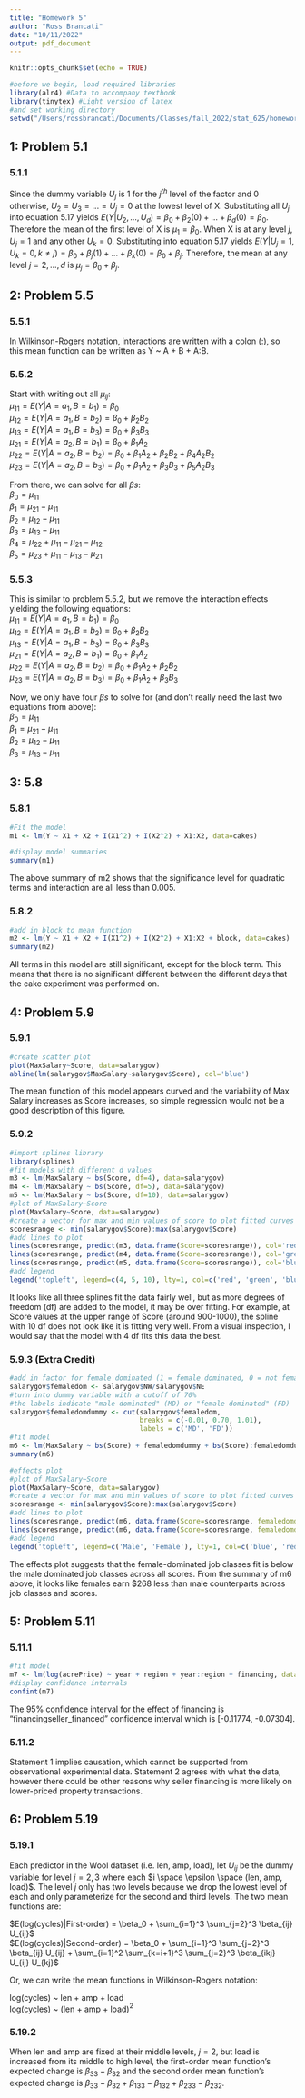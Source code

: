 ```yaml
---
title: "Homework 5"
author: "Ross Brancati"
date: "10/11/2022"
output: pdf_document
---
```


```r
knitr::opts_chunk$set(echo = TRUE)
```

```r
#before we begin, load required libraries
library(alr4) #Data to accompany textbook
library(tinytex) #Light version of latex
#and set working directory
setwd("/Users/rossbrancati/Documents/Classes/fall_2022/stat_625/homeworks/homework_5")
```

## 1: Problem 5.1
### 5.1.1
Since the dummy variable $U_j$ is 1 for the $j^{th}$ level of the factor and 0 otherwise, $U_2 = U_3 = ... = U_j = 0$ at the lowest level of X. Substituting all $U_j$ into equation 5.17 yields $E(Y|U_2,...,U_d) = \beta_0 + \beta_2(0) + ... + \beta_d(0) = \beta_0$. Therefore the mean of the first level of X is $\mu_1 = \beta_0$. When X is at any level $j$, $U_j = 1$ and any other $U_k = 0$. Substituting into equation 5.17 yields $E(Y|U_j = 1, U_k = 0, k \neq j) = \beta_0 + \beta_j(1) + ... + \beta_k(0) = \beta_0 + \beta_j$. Therefore, the mean at any level $j=2,...,d$ is $\mu_j = \beta_0 + \beta_j$.


## 2: Problem 5.5
### 5.5.1
In Wilkinson-Rogers notation, interactions are written with a colon (:), so this mean function can be written as Y ~ A + B + A:B.

### 5.5.2
Start with writing out all $\mu_{ij}$:\
$\mu_{11} = E(Y|A=a_1, B=b_1) = \beta_0$\
$\mu_{12} = E(Y|A=a_1, B=b_2) = \beta_0 + \beta_2B_2$\
$\mu_{13} = E(Y|A=a_1, B=b_3) = \beta_0 + \beta_3B_3$\
$\mu_{21} = E(Y|A=a_2, B=b_1) = \beta_0 + \beta_1A_2$\
$\mu_{22} = E(Y|A=a_2, B=b_2) = \beta_0 + \beta_1A_2 + \beta_2B_2 + \beta_4A_2B_2$\
$\mu_{23} = E(Y|A=a_2, B=b_3) = \beta_0 + \beta_1A_2 + \beta_3B_3 + \beta_5A_2B_3$\

From there, we can solve for all $\beta s$:\
$\beta_0 = \mu_{11}$\
$\beta_1 = \mu_{21} - \mu_{11}$\
$\beta_2 = \mu_{12} - \mu_{11}$\
$\beta_3 = \mu_{13} - \mu_{11}$\
$\beta_4 = \mu_{22} + \mu_{11} - \mu_{21} - \mu_{12}$\
$\beta_5 = \mu_{23} + \mu_{11} - \mu_{13} - \mu_{21}$\

### 5.5.3
This is similar to problem 5.5.2, but we remove the interaction effects yielding the following equations:\
$\mu_{11} = E(Y|A=a_1, B=b_1) = \beta_0$\
$\mu_{12} = E(Y|A=a_1, B=b_2) = \beta_0 + \beta_2B_2$\
$\mu_{13} = E(Y|A=a_1, B=b_3) = \beta_0 + \beta_3B_3$\
$\mu_{21} = E(Y|A=a_2, B=b_1) = \beta_0 + \beta_1A_2$\
$\mu_{22} = E(Y|A=a_2, B=b_2) = \beta_0 + \beta_1A_2 + \beta_2B_2$\
$\mu_{23} = E(Y|A=a_2, B=b_3) = \beta_0 + \beta_1A_2 + \beta_3B_3$\

Now, we only have four $\beta s$ to solve for (and don't really need the last two equations from above):\
$\beta_0 = \mu_{11}$\
$\beta_1 = \mu_{21} - \mu_{11}$\
$\beta_2 = \mu_{12} - \mu_{11}$\
$\beta_3 = \mu_{13} - \mu_{11}$\

## 3: 5.8
### 5.8.1
```r
#Fit the model
m1 <- lm(Y ~ X1 + X2 + I(X1^2) + I(X2^2) + X1:X2, data=cakes)

#display model summaries
summary(m1)
```
The above summary of m2 shows that the significance level for quadratic terms and interaction are all less than 0.005.

### 5.8.2
```r
#add in block to mean function
m2 <- lm(Y ~ X1 + X2 + I(X1^2) + I(X2^2) + X1:X2 + block, data=cakes)
summary(m2)
```
All terms in this model are still significant, except for the block term. This means that there is no significant different between the different days that the cake experiment was performed on.


## 4: Problem 5.9
### 5.9.1
```r
#create scatter plot
plot(MaxSalary~Score, data=salarygov)
abline(lm(salarygov$MaxSalary~salarygov$Score), col='blue')
```
The mean function of this model appears curved and the variability of Max Salary increases as Score increases, so simple regression would not be a good description of this figure.

### 5.9.2
```r
#import splines library
library(splines)
#fit models with different d values
m3 <- lm(MaxSalary ~ bs(Score, df=4), data=salarygov)
m4 <- lm(MaxSalary ~ bs(Score, df=5), data=salarygov)
m5 <- lm(MaxSalary ~ bs(Score, df=10), data=salarygov)
#plot of MaxSalary~Score
plot(MaxSalary~Score, data=salarygov)
#create a vector for max and min values of score to plot fitted curves
scoresrange <- min(salarygov$Score):max(salarygov$Score)
#add lines to plot
lines(scoresrange, predict(m3, data.frame(Score=scoresrange)), col='red')
lines(scoresrange, predict(m4, data.frame(Score=scoresrange)), col='green')
lines(scoresrange, predict(m5, data.frame(Score=scoresrange)), col='blue')
#add legend
legend('topleft', legend=c(4, 5, 10), lty=1, col=c('red', 'green', 'blue'), title='df')
```
It looks like all three splines fit the data fairly well, but as more degrees of freedom (df) are added to the model, it may be over fitting. For example, at Score values at the upper range of Score (around 900-1000), the spline with 10 df does not look like it is fitting very well. From a visual inspection, I would say that the model with 4 df fits this data the best. 


### 5.9.3 (Extra Credit)
```r
#add in factor for female dominated (1 = female dominated, 0 = not female dominated)
salarygov$femaledom <- salarygov$NW/salarygov$NE
#turn into dummy variable with a cutoff of 70%
#the labels indicate "male dominated" (MD) or "female dominated" (FD)
salarygov$femaledomdummy <- cut(salarygov$femaledom,
                                breaks = c(-0.01, 0.70, 1.01), 
                                labels = c('MD', 'FD'))
#fit model
m6 <- lm(MaxSalary ~ bs(Score) + femaledomdummy + bs(Score):femaledomdummy, data=salarygov)
summary(m6)
```
```r
#effects plot
#plot of MaxSalary~Score
plot(MaxSalary~Score, data=salarygov)
#create a vector for max and min values of score to plot fitted curves
scoresrange <- min(salarygov$Score):max(salarygov$Score)
#add lines to plot
lines(scoresrange, predict(m6, data.frame(Score=scoresrange, femaledomdummy='MD')), col='blue')
lines(scoresrange, predict(m6, data.frame(Score=scoresrange, femaledomdummy='FD')), col='red')
#add legend
legend('topleft', legend=c('Male', 'Female'), lty=1, col=c('blue', 'red'), title='Dominant Sex')
```
The effects plot suggests that the female-dominated job classes fit is below the male dominated job classes across all scores. From the summary of m6 above, it looks like females earn $268 less than male counterparts across job classes and scores. 


## 5: Problem 5.11
### 5.11.1
```r
#fit model
m7 <- lm(log(acrePrice) ~ year + region + year:region + financing, data=MinnLand)
#display confidence intervals
confint(m7)
```
The 95% confidence interval for the effect of financing is "financingseller_financed" confidence interval which is [-0.11774, -0.07304].

### 5.11.2
Statement 1 implies causation, which cannot be supported from observational experimental data. Statement 2 agrees with what the data, however there could be other reasons why seller financing is more likely on lower-priced property transactions. 


## 6: Problem 5.19
### 5.19.1
Each predictor in the Wool dataset (i.e. len, amp, load), let $U_{ij}$ be the dummy variable for level $j = 2,3$ where each $i \space \epsilon \space (len, amp, load)$. The level $j$ only has two levels because we drop the lowest level of each and only parameterize for the second and third levels. The two mean functions are:\

$E(log(cycles)|First-order) = \beta_0 + \sum_{i=1}^3 \sum_{j=2}^3 \beta_{ij} U_{ij}$\
$E(log(cycles)|Second-order) = \beta_0 + \sum_{i=1}^3 \sum_{j=2}^3 \beta_{ij} U_{ij} + \sum_{i=1}^2 \sum_{k=i+1}^3 \sum_{j=2}^3 \beta_{ikj} U_{ij} U_{kj}$\

Or, we can write the mean functions in Wilkinson-Rogers notation:\

log(cycles) ~ len + amp + load\
log(cycles) ~ (len + amp + load)$^2$

### 5.19.2
When len and amp are fixed at their middle levels, $j=2$, but load is increased from its middle to high level, the first-order mean function's expected change is $\beta_{33} - \beta_{32}$ and the second order mean function's expected change is $\beta_{33} - \beta_{32} + \beta_{133} - \beta_{132} + \beta_{233} - \beta_{232}$.

